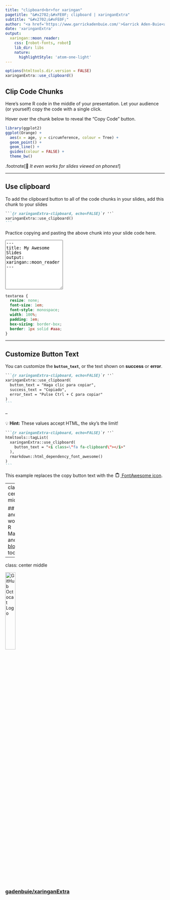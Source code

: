 ```yaml
---
title: "clipboard<br>for xaringan"
pagetitle: "&#x2702;&#xFE0F; clipboard | xaringanExtra"
subtitle: "&#x2702;&#xFE0F;"
author: "<a href='https://www.garrickadenbuie.com/'>Garrick Aden-Buie<a>"
date: 'xaringanExtra'
output:
  xaringan::moon_reader:
    css: [robot-fonts, robot]
    lib_dir: libs
    nature:
      highlightStyle: 'atom-one-light'
---
```


```r
options(htmltools.dir.version = FALSE)
xaringanExtra::use_clipboard()
```

## Clip Code Chunks

Here's some R code in the middle of your presentation.
Let your audience (or yourself) copy the code with a single click.

Hover over the chunk below to reveal the "Copy Code" button.

```r
library(ggplot2)
ggplot(Orange) +
  aes(x = age, y = circumference, colour = Tree) +
  geom_point() +
  geom_line() +
  guides(colour = FALSE) +
  theme_bw()
```

.footnote[&#x1F4F1; *It even works for slides viewed on phones!*]

---

## Use clipboard

To add the clipboard button to all of the code chunks in your slides,
add this chunk to your slides

````markdown
```{r xaringanExtra-clipboard, echo=FALSE}`r ''`
xaringanExtra::use_clipboard()
```
````

Practice copying and pasting the above chunk into your slide code here.

<p>
<textarea placeholder="Copy the chunk above and paste it here!" rows=10>---
title: My Awesome Slides
output: xaringan::moon_reader
&#xfeff;---
&#xfeff;
</textarea>
</p>

```css
textarea {
  resize: none;
  font-size: 1em;
  font-style: monospace;
  width: 100%;
  padding: 1em;
  box-sizing: border-box;
  border: 1px solid #aaa;
}
```

---

## Customize Button Text

You can customize the **`button_text`**, or the text shown on **success** or **error**.

````markdown
```{r xaringanExtra-clipboard, echo=FALSE}`r ''`
xaringanExtra::use_clipboard(
  button_text = "Haga clic para copiar",
  success_text = "Copiado",
  error_text = "Pulse Ctrl + C para copiar"
)
```
````

--

&#x1F4A1; **Hint:** These values accept HTML, the sky's the limit!

````markdown
```{r xaringanExtra-clipboard, echo=FALSE}`r ''`
htmltools::tagList(
  xaringanExtra::use_clipboard(
    button_text = "<i class=\"fa fa-clipboard\"></i>"
  ),
  rmarkdown::html_dependency_font_awesome()
)
```
````

This example replaces the copy button text with the <a href="https://fontawesome.com/icons/clipboard?style=regular"><svg xmlns="http://www.w3.org/2000/svg" aria-hidden="true" focusable="false" data-prefix="far" data-icon="clipboard" class="svg-inline--fa fa-clipboard fa-w-12" role="img" viewBox="0 0 384 512" height="1em" style="margin: 0 4px;"><path fill="currentColor" d="M336 64h-80c0-35.3-28.7-64-64-64s-64 28.7-64 64H48C21.5 64 0 85.5 0 112v352c0 26.5 21.5 48 48 48h288c26.5 0 48-21.5 48-48V112c0-26.5-21.5-48-48-48zM192 40c13.3 0 24 10.7 24 24s-10.7 24-24 24-24-10.7-24-24 10.7-24 24-24zm144 418c0 3.3-2.7 6-6 6H54c-3.3 0-6-2.7-6-6V118c0-3.3 2.7-6 6-6h42v36c0 6.6 5.4 12 12 12h168c6.6 0 12-5.4 12-12v-36h42c3.3 0 6 2.7 6 6z"/></svg> FontAwesome icon</a>.

---
class: center middle

## Oh, and it works in<br/>R Markdown and [blogdown](https://bookdown.org/yihui/blogdown/), too!

---
class: center middle

<img src="https://github.githubassets.com/images/modules/logos_page/GitHub-Mark.png" width="25%" alt="GitHub Octocat Logo" />

### [gadenbuie/xaringanExtra](https://github.com/gadenbuie/xaringanExtra)

